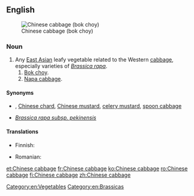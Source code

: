 ==English==
{{slim-wikipedia}}
[[Image:Bokchoy.jpg|thumb|Chinese cabbage (bok choy)]]

===Noun===
{{en-noun|head=[[Chinese]] [[cabbage]]|-|s}}

# Any [[East Asian]] leafy vegetable related to the Western [[cabbage]], especially varieties of ''[[Brassica rapa]]''.
## [[bok choy|Bok choy]].
## [[napa cabbage|Napa cabbage]].

====Synonyms====
* {{sense|bok choy}} {{taxlink|Brassica rapa subsp. chinensis|subspecies|noshow=1}}, [[Chinese chard]], [[Chinese mustard]], [[celery mustard]], [[spoon cabbage]]
* {{sense|napa cabbage}} ''[[Brassica rapa subsp. pekinensis]]''

====Translations====
{{trans-top|leafy vegetable}}
* Finnish: {{t+|fi|kiinankaali}}
{{trans-mid}}
* Romanian: {{t|ro|varză chinezească|f}}
{{trans-bottom}}

{{trans-see|bok choy}}

{{trans-see|napa cabbage}}

[[Category:en:Vegetables]]
[[Category:en:Brassicas]]

[[et:Chinese cabbage]]
[[fr:Chinese cabbage]]
[[ko:Chinese cabbage]]
[[ro:Chinese cabbage]]
[[fi:Chinese cabbage]]
[[zh:Chinese cabbage]]